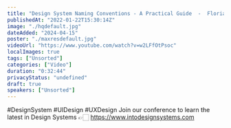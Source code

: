 ```yaml
---
title: "Design System Naming Conventions - A Practical Guide  -  Florian Gampert at Into Design Systems"
publishedAt: "2022-01-22T15:30:14Z"
image: "./hqdefault.jpg"
dateAdded: "2024-04-15"
poster: "./maxresdefault.jpg"
videoUrl: "https://www.youtube.com/watch?v=w2LFfOtPsoc"
localImages: true
tags: ["Unsorted"]
categories: ["Video"]
duration: "0:32:44"
privacyStatus: "undefined"
draft: true
speakers: ["Unsorted"]
---
```

#DesignSystem #UIDesign #UXDesign
Join our conference to learn the latest in Design Systems 👉🏻 https://www.intodesignsystems.com
